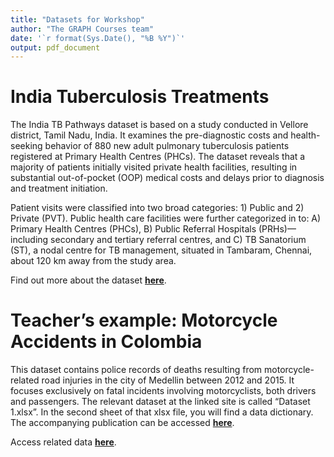 ```yaml
---
title: "Datasets for Workshop"
author: "The GRAPH Courses team"
date: '`r format(Sys.Date(), "%B %Y")`'
output: pdf_document
---
```



# India Tuberculosis Treatments

The India TB Pathways dataset is based on a study conducted in Vellore district, Tamil Nadu, India. It examines the pre-diagnostic costs and health-seeking behavior of 880 new adult pulmonary tuberculosis patients registered at Primary Health Centres (PHCs). The dataset reveals that a majority of patients initially visited private health facilities, resulting in substantial out-of-pocket (OOP) medical costs and delays prior to diagnosis and treatment initiation.

Patient visits were classified into two broad categories: 1) Public and 2) Private (PVT). Public health care facilities were further categorized in to: A) Primary Health Centres (PHCs), B) Public Referral Hospitals (PRHs)—including secondary and tertiary referral centres, and C) TB Sanatorium (ST), a nodal centre for TB management, situated in Tambaram, Chennai, about 120 km away from the study area.

Find out more about the dataset [**here**](https://tinyurl.com/india-tb-pathways-and-costs).

# Teacher's example: Motorcycle Accidents in Colombia

This dataset contains police records of deaths resulting from motorcycle-related road injuries in the city of Medellin between 2012 and 2015. It focuses exclusively on fatal incidents involving motorcyclists, both drivers and passengers. The relevant dataset at the linked site is called "Dataset 1.xlsx". In the second sheet of that xlsx file, you will find a data dictionary. The accompanying publication can be accessed [**here**](https://journals.plos.org/plosone/article?id=10.1371/journal.pone.0256758).

Access related data [**here**](https://tinyurl.com/motorcycle-accidents-colombia).
